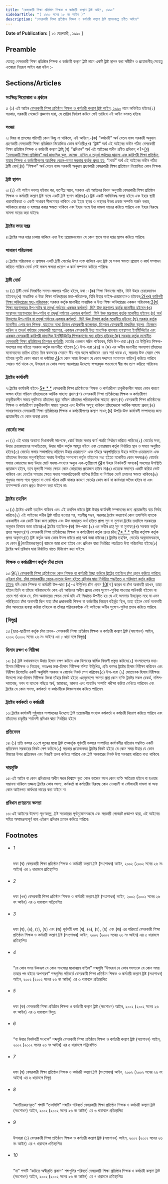 ```yaml
---
title: "বেসরকারী শিক্ষা প্রতিষ্ঠান শিক্ষক ও কর্মচারী কল্যাণ ট্রাষ্ট আইন, ১৯৯০"
sidebarTitle: "( ১৯৯০ সনের ২৮ নং আইন )"
description: "বেসরকারী শিক্ষা প্রতিষ্ঠান শিক্ষক ও কর্মচারী কল্যাণ ট্রাষ্ট স্থাপনকল্পে প্রণীত আইন৷"
---
```


**Date of Publication:** [ ১৩ ফেব্রুয়ারী,, ১৯৯০ ]

## Preamble

যেহেতু বেসরকারী শিক্ষা প্রতিষ্ঠান শিক্ষক ও কর্মচারী কল্যাণ ট্রাষ্ট নামে একটি ট্রাষ্ট স্থাপন করা সমীচীন ও প্রয়োজনীয়;সেহেতু এতদ্বারা নিম্নরূপ আইন করা হইল :-

## Sections/Articles

### সংক্ষিপ্ত শিরোনামা ও প্রর্বতন

১৷ (১) এই আইন [বেসরকারী শিক্ষা প্রতিষ্ঠান শিক্ষক ও কর্মচারী কল্যাণ ট্রাষ্ট আইন, ১৯৯০](/act-739.html "বেসরকারী শিক্ষা প্রতিষ্ঠান শিক্ষক ও কর্মচারী কল্যাণ ট্রাষ্ট আইন, ১৯৯০") নামে অভিহিত হইবে৷(২) সরকার, সরকারী গেজেটে প্রজ্ঞাপন দ্বারা, যে তারিখ নির্ধারণ করিবে সেই তারিখে এই আইন বলবত্ হইবে৷

### সংজ্ঞা

২৷ বিষয় বা প্রসঙ্গের পরিপন্থী কোন কিছু না থাকিলে, এই আইনে,-(ক) “কর্মচারী” অর্থ বেতন বাবদ সরকারী অনুদান গ্রহণকারী বেসরকারী শিক্ষা প্রতিষ্ঠানে নিয়োজিত কোন কর্মচারী;(খ) “ট্রাষ্ট” অর্থ এই আইনের অধীন গঠিত বেসরকারী শিক্ষা প্রতিষ্ঠান শিক্ষক ও কর্মচারী কল্যাণ ট্রাষ্ট;(গ) “প্রবিধান” অর্থ এই আইনের অধীন প্রণীত প্রবিধান;<1>[(ঘ) “বেসরকারী শিক্ষা প্রতিষ্ঠান” অর্থ মাধ্যমিক স্কুল, কলেজ, দাখিল ও তদূর্ধ্ব পর্যায়ের মাদ্রাসা এবং কারিগরী শিক্ষা প্রতিষ্ঠান, যাহার শিক্ষক ও কর্মচারীগণের আংশিক বেতন-ভাতা সরকার কর্তৃক প্রদত্ত হয়;](ঙ) “বোর্ড” অর্থ এই আইনের অধীন গঠিত ট্রাষ্টী বোর্ড;(চ) “শিক্ষক” অর্থ বেতন বাবদ সরকারী অনুদান গ্রহণকারী বেসরকারী শিক্ষা প্রতিষ্ঠানে নিয়োজিত কোন শিক্ষক৷

### ট্রাষ্ট স্থাপন

৩৷ (১) এই আইন বলবত্ হইবার পর, যতশীঘ্র সম্ভব, সরকার এই আইনের বিধান অনুযায়ী বেসরকারী শিক্ষা প্রতিষ্ঠান শিক্ষক ও কর্মচারী কল্যাণ ট্রাষ্ট নামে একটি ট্রাষ্ট স্থাপন করিবে৷(২) ট্রাষ্ট একটি সংবিধিবদ্ধ সংস্থা হইবে এবং ইহার স্থায়ী ধারাবাহিকতা ও একটি সাধারণ সীলমোহর থাকিবে এবং ইহার স্থাবর ও অস্থাবর উভয় প্রকার সম্পত্তি অর্জন করার, অধিকারে রাখার ও হস্তান্তর করার ক্ষমতা থাকিবে এবং ইহার নামে ইহা মামলা দায়ের করিতে পারিবে এবং ইহার বিরুদ্ধে মামলা দায়ের করা যাইবে৷

### ট্রাষ্টের সদর দপ্তর

৪৷ ট্রাষ্টের সদর দপ্তর ঢাকায় থাকিবে এবং ইহা প্রয়োজনবোধে যে কোন স্থানে শাখা দপ্তর স্থাপন করিতে পারিবে৷

### সাধারণ পরিচালনা

৫৷ ট্রাষ্টের পরিচালনা ও প্রশাসন একটি ট্রাষ্টী বোর্ডের উপর ন্যস্ত থাকিবে এবং ট্রাষ্ট যে সকল ক্ষমতা প্রয়োগ ও কার্য সম্পাদন করিতে পারিবে বোর্ড সেই সকল ক্ষমতা প্রয়োগ ও কার্য সম্পাদন করিতে পারিবে৷

### ট্রাষ্টী বোর্ড

৬৷ (১) ট্রাষ্টী বোর্ড নিম্নবর্ণিত সদস্য-সমন্বয়ে গঠিত হইবে, যথা :-(ক) শিক্ষা বিভাগের সচিব, যিনি উহার চেয়ারম্যানও হইবেন;(খ) মাধ্যমিক ও উচ্চ শিক্ষা অধিদপ্তরের মহা-পরিচালক, যিনি উহার ভাইস-চেয়ারম্যানও হইবেন;[2](1)[(খখ) কারিগরী শিক্ষা অধিদপ্তরের মহা-পরিচালক;](গ) সরকার কর্তৃক মনোনীত মাধ্যমিক ও উচ্চ শিক্ষা অধিদপ্তরের একজন পরিচালক;[3](2)[(ঘ) শিক্ষা মন্ত্রণালয়ের উপ-সচিব বা তদূর্ধ্ব পর্যায়ের একজন কর্মকর্তা, যিনি উক্ত মন্ত্রণালয় কর্তৃক মনোনীত হইবেন;(ঙ) সংস্থাপন মন্ত্রণালয়ের উপ-সচিব বা তদূর্ধ্ব পর্যায়ের একজন কর্মকর্তা, যিনি উক্ত মন্ত্রণালয় কর্তৃক মনোনীত হইবেন;(চ) অর্থ বিভাগের উপ-সচিব বা তদূর্ধ্ব পর্যায়ের একজন কর্মকর্তা, যিনি উক্ত বিভাগ কর্তৃক মনোনীত হইবেন;(ছ) সরকার কর্তৃক মনোনীত এগার জন শিক্ষক, যাহাদের মধ্যে তিজন বেসরকারী কলেজের, তিনজন বেসরকারী মাধ্যমিক স্কুলের, তিনজন দাখিল ও তদূর্ধ্ব পর্যায়ের বেসরকারী মাদ্রাসার, একজন বেসরকারী উচ্চ মাধ্যমিক ব্যবসায় ব্যবস্থাপনা ইনষ্টিটিউটের এবং একজন বেসরকারী কারিগরী মাধ্যমিক ইনষ্টিটিউটের শিক্ষকগণের মধ্য হইতে হইবেন;(জ) সরকার কর্তৃক মনোনীত বেসরকারী শিক্ষা প্রতিষ্ঠানের তিনজন কর্মচারী৷](২) বোর্ডের একজন সচিব থাকিবেন, যিনি উপ-ধারা ১(ছ) তে উল্লিখিত শিক্ষক-সদস্যের মধ্য হইতে সরকার কর্তৃক মনোনীত হইবেন৷(৩) উপ-ধারা ১(ছ) ও (জ) এর অধীন মনোনীত সদস্যগণ তাঁহাদের মনোনয়নের তারিখ হইতে তিন বত্সরের মেয়াদে স্বীয় পদে বহাল থাকিবেন :তবে শর্ত থাকে যে, সরকার উক্ত মেয়াদ শেষ হইবার পূর্বেই কোন কারণ না দর্শাইয়া [4](3)[যে কোন সময় উক্তরূপ যে কোন সদস্যের মনোনয়ন বাতিল] করিতে পারিবে :আরও শর্ত থাকে যে, উক্তরূপ যে কোন সদস্য সরকারের উদ্দেশ্যে স্বাক্ষরযুক্ত পত্রযোগে স্বীয় পদ ত্যাগ করিতে পারিবেন৷

### ট্রাষ্টের কার্যাবলী

৭৷ ট্রাষ্টের কার্যাবলী হইবে-[5](1)[\* \* \*](খ) বেসরকারী শিক্ষা প্রতিষ্ঠানের শিক্ষক ও কর্মচারীগণ চাকুরীকালীন সময়ে কোন কারণে অক্ষম হইয়া পড়িলে তাঁহাদেরকে আর্থিক সাহায্য প্রদান;(গ) বেসরকারী শিক্ষা প্রতিষ্ঠানের শিক্ষক ও কর্মচারীগণ চাকুরীকালীন সময়ে দুর্ঘটনায় তাঁহাদের মৃত্যু ঘটিলে তাঁহাদের পরিবারবর্গকে সাহায্য প্রদান;(ঘ) বেসরকারী শিক্ষা প্রতিষ্ঠানের শিক্ষক ও কর্মচারীগণ চাকুরীকালীন সময়ে গুরুতর এবং দীর্ঘদিন অসুস্থ থাকিলে তাঁহাদেরকে আর্থিক সাহায্য প্রদান;(ঙ) সাধারণভাবে বেসরকারী শিক্ষা প্রতিষ্ঠানের শিক্ষক ও কর্মচারীগণের কল্যাণ সাধন;(চ) উপরি-উক্ত কার্যাবলী সম্পাদনের জন্য প্রয়োজনীয় যে কোন ব্যবস্থা গ্রহণ৷

### বোর্ডের সভা

৮৷ (১) এই ধারার অন্যান্য বিধানাবলী সাপেক্ষে, বোর্ড উহার সভার কার্য পদ্ধতি নির্ধারণ করিতে পারিবে৷(২) বোর্ডের সভা, উহার চেয়ারম্যানের সম্মতিক্রমে, উহার সচিব কর্তৃক আহূত হইবে এবং চেয়ারম্যান কর্তৃক নির্ধারিত স্থান ও সময়ে অনুষ্ঠিত হইবে৷(৩) বোর্ডের সভায় সভাপতিত্ব করিবেন উহার চেয়ারম্যান এবং তাঁহার অনুপস্থিতিতে উহার ভাইস-চেয়ারম্যান এবং তাঁহাদের উভয়ের অনুপস্থিতিতে সভায় উপস্থিত সদস্যগণ কর্তৃক তাঁহাদের মধ্য হইতে মনোনীত কোন সদস্য৷(৪) বোর্ডের সভায় কোরামের জন্য উহার মোট সদস্য-সংখ্যার অন্যুন এক-তৃতীয়াংশ [6](1)[বা উহার নিকটবর্তী সংখ্যক] সদস্যের উপস্থিতি প্রয়োজন হইবে, তবে মূলতবী সভার ক্ষেত্রে কোন কোরামের প্রয়োজন হইবে না৷(৫) প্রত্যেক সদস্যের একটি করিয়া ভোট থাকিবে এবং ভোটের সমতার ক্ষেত্রে সভায় সভাপতিত্বকারী ব্যক্তির দ্বিতীয় বা নির্ণায়ক ভোট প্রদানের ক্ষমতা থাকিবে৷(৬) শুধুমাত্র সদস্য পদে শূন্যতা বা বোর্ড গঠনে ত্রুটি থাকার কারণে বোর্ডের কোন কার্য বা কার্যধারা অবৈধ হইবে না এবং তত্সম্পর্কে কোন প্রশ্নও উত্থাপন করা যাইবে না৷

### ট্রাষ্টের তহবিল

৯৷ (১) ট্রাষ্টের একটি তহবিল থাকিবে এবং এই তহবিল হইতে ট্রাষ্ট উহার কার্যাবলী সম্পাদনের জন্য প্রয়োজনীয় ব্যয় নির্বাহ করিবে৷(২) এই আইনের অধীন ট্রাষ্ট গঠিত হওয়ার পর, যতশীঘ্র সম্ভব, সরকার ট্রাষ্টের কল্যাণার্থ কোন তফসিলি ব্যাংকে এককালীন এক কোটি টাকা জমা রাখিবে এবং উক্ত জমাকৃত অর্থ হইতে প্রাপ্য সুদ বা মুনাফা ট্রাষ্টের তহবিলে সরকারের অনুদান হিসাবে জমা হইবে৷(৩) ট্রাষ্টের তহবিলে-(ক) উপ-ধারা (২) এর অধীন প্রাপ্ত সুদ বা মুনাফা;(খ) সরকার কর্তৃক প্রদত্ত অনুদান;(গ) বেসরকারী শিক্ষা প্রতিষ্ঠানের শিক্ষক ও কর্মচারীগণ কর্তৃক প্রদত্ত চাঁদা;[7](1)[\* \* \*](ঙ) স্থানীয় কর্তৃপক্ষ কর্তৃক প্রদত্ত অনুদান;(চ) ট্রাষ্ট কর্তৃক অন্য কোন উত্স হইতে প্রাপ্ত অর্থ জমা হইবে৷(৪) ট্রাষ্টের তহবিল, বোর্ডের অনুমোদনক্রমে, যে কোন [8](2)[জাতীয়করণকৃত] ব্যাংকে জমা রাখা হইবে এবং প্রবিধান দ্বারা নির্ধারিত পদ্ধতিতে উহা পরিচালিত হইবে৷(৫) ট্রাষ্টের অর্থ প্রবিধান দ্বারা নির্ধারিত খাতে বিনিয়োগ করা যাইবে৷

### শিক্ষক ও কর্মচারীগণ কর্তৃক চাঁদা প্রদান

১০৷ [9](1)[(১) বেসরকারী শিক্ষা প্রতিষ্ঠানের কোন শিক্ষক বা কর্মচারী ইচ্ছা করিলে ট্রাষ্ট্রের তহবিলে চাঁদা প্রদান করিতে পারিবে; এইরূপ চাঁদা, চাঁদা প্রদানকারীর বেতন-ভাতার উত্স হইতে প্রবিধান দ্বারা নির্ধারিত পদ্ধতিতে ও পরিমাণে কর্তন করিতে হইবে৷](২) যদি কোন শিক্ষক বা কর্মচারী উপ-ধারা (১)-এ উল্লিখিত চাঁদা প্রদান [10](2)[না] করেন বা চাঁদা অনাদায়ী রাখেন, তাহা হইলে তিনি বা তাঁহার পরিবারবর্গের কেহ এই আইনের অধীন প্রদেয় কোন সুযোগ-সুবিধা পাওয়ার অধিকারী হইবেন না :তবে শর্ত থাকে যে, চাঁদা অনাদায়ের ক্ষেত্রে বোর্ড যদি এই সিদ্ধান্তে উপনীত হয় যে এই অনাদায় ইচ্ছাকৃত নহে বা এমন পরিস্থিততে চাঁদা অনাদায়ী ছিল যাহা চাঁদা প্রদানকারী শিক্ষক বা কর্মচারীর নিয়ন্ত্রণ বহির্ভূত ছিল, তাহা হইলে বোর্ড অনাদায়ী চাঁদা আদায়ের ব্যবস্থা করিয়া তাঁহাকে বা তাঁহার পরিবারবর্গকে এই আইনের অধীন সুযোগ-সুবিধা প্রদান করিতে পারিবে৷

### [বিলুপ্ত]

১১৷ [ছাত্র-ছাত্রীগণ কর্তৃক চাঁদা প্রদান- বেসরকারী শিক্ষা প্রতিষ্ঠান শিক্ষক ও কর্মচারী কল্যাণ ট্রাষ্ট (সংশোধন) আইন, ২০০২ (২০০২ সনের ২৬ নং আইন) এর ৮ ধারা বলে বিলুপ্ত৷]

### হিসাব রক্ষণ ও নিরীক্ষা

১২৷ (১) ট্রাষ্ট যথাযথভাবে উহার হিসাব রক্ষণ করিবে এবং হিসাবের বার্ষিক বিবরণী প্রস্তুত করিবে৷(২) বাংলাদেশের মহা-হিসাব নিরীক্ষক ও নিয়ন্ত্রক, অতঃপর মহা-হিসাব নিরীক্ষক বলিয়া উল্লিখিত, প্রতি বত্সর ট্রাষ্টের হিসাব নিরীক্ষা করিবেন এবং নিরীক্ষা রিপোর্টের একটি অনুলিপি সরকার ও বোর্ডের নিকট পেশ করিবেন৷(৩) উপ-ধারা (২) মোতাবেক হিসাব নিরীক্ষার উদ্দেশ্যে মহা-হিসাব নিরীক্ষক কিংবা তাঁহার নিকট হইতে এতদুদ্দেশ্যে ক্ষমতা প্রাপ্ত কোন ব্যক্তি ট্রাষ্টের সকল রেকর্ড, দলিল-দস্তাবেজ, নগদ বা ব্যাংকে গচ্ছিত অর্থ, জামানত, ভান্ডার এবং অন্যবিধ সম্পত্তি পরীক্ষা করিয়া দেখিতে পারিবেন এবং ট্রাষ্টের যে কোন সদস্য, কর্মকর্তা বা কর্মচারীকে জিজ্ঞাসাবাদ করিতে পারিবেন৷

### ট্রাষ্টের কর্মকর্তা ও কর্মচারী

১৩৷ ট্রাষ্টের কার্যাবলী সুষ্ঠুভাবে সম্পাদনের উদ্দেশ্যে ট্রাষ্ট প্রয়োজনীয় সংখ্যক কর্মকর্তা ও কর্মচারী নিয়োগ করিতে পারিবে এবং তাঁহাদের চাকুরীর শর্তাবলী প্রবিধান দ্বারা নির্ধারিত হইবে৷

### প্রতিবেদন

১৪৷ (১) প্রতি বত্সর ৩০শে জুনের মধ্যে ট্রাষ্ট তত্কর্তৃক পূর্ববর্তী বত্সরে সম্পাদিত কার্যাবলীর খতিয়ান সম্বলিত একটি প্রতিবেদন সরকারের নিকট পেশ করিবে৷(২) সরকার প্রয়োজনমত ট্রাষ্টের নিকট হইতে যে কোন সময় উহার যে কোন বিষয়ের উপর প্রতিবেদন এবং বিবরণী তলব করিতে পারিবে এবং ট্রাষ্ট সরকারের নিকট উহা সরবরাহ করিতে বাধ্য থাকিবে৷

### দায়মুক্তি

১৫৷ এই আইন বা কোন প্রবিধানের অধীন সরল বিশ্বাসে কৃত কোন কাজের ফলে কোন ব্যক্তি ক্ষতিগ্রস্ত হইলে বা হওয়ার সম্ভাবনা থাকিলে তজ্জন্য ট্রাষ্টের কোন সদস্য, কর্মকর্তা বা কর্মচারীর বিরুদ্ধে কোন দেওয়ানী বা ফৌজদারী মামলা বা অন্য কোন আইনগত কার্যধারা দায়ের করা যাইবে না৷

### প্রবিধান প্রণয়নের ক্ষমতা

১৬৷ এই আইনের উদ্দেশ্য পূরণকল্পে, ট্রাষ্ট সরকারের পূর্বানুমোদনক্রমে এবং সরকারী গেজেটে প্রজ্ঞাপন দ্বারা, এই আইনের সহিত অসামঞ্জস্যপূর্ণ নহে এইরূপ প্রবিধান প্রণয়ন করিতে পারিবে৷

## Footnotes

- ###### 1

  দফা (ঘ) বেসরকারী শিক্ষা প্রতিষ্ঠান শিক্ষক ও কর্মচারী কল্যাণ ট্রাষ্ট (সংশোধন) আইন, ২০০২ (২০০২ সনের ২৬ নং আইন) এর ২ ধারাবলে প্রতিস্থাপিত

- ###### 2

  দফা (খখ) বেসরকারী শিক্ষা প্রতিষ্ঠান শিক্ষক ও কর্মচারী কল্যাণ ট্রাষ্ট (সংশোধন) আইন, ২০০২ (২০০২ সনের ২৬ নং আইন) এর ৩ ধারাবলে সন্নিবেশিত

- ###### 3

  দফা (ঘ), (ঙ), (চ), (ছ) এবং (জ) পূর্ববর্তী দফা (ঘ), (ঙ), (চ), (ছ) এবং (জ) এর পরিবর্তে বেসরকারী শিক্ষা প্রতিষ্ঠান শিক্ষক ও কর্মচারী কল্যাণ ট্রাষ্ট (সংশোধন) আইন, ২০০২ (২০০২ সনের ২৬ নং আইন) এর ৩ ধারাবলে প্রতিস্থাপিত

- ###### 4

  “যে কোন সময় উক্তরূপ যে কোন সদস্যের মনোনয়ন বাতিল” শব্দগুলি “উক্তরূপ যে কোন সদস্যকে যে কোন সময় তাহার পদ হইতে অপসারণ” শব্দগুলির পরিবর্তে বেসরকারী শিক্ষা প্রতিষ্ঠান শিক্ষক ও কর্মচারী কল্যাণ ট্রাষ্ট (সংশোধন) আইন, ২০০২ (২০০২ সনের ২৬ নং আইন) এর ৩ ধারাবলে প্রতিস্থাপিত

- ###### 5

  দফা (ক) বেসরকারী শিক্ষা প্রতিষ্ঠান শিক্ষক ও কর্মচারী কল্যাণ ট্রাষ্ট (সংশোধন) আইন, ২০০২ (২০০২ সনের ২৬ নং আইন) এর ৩ ধারাবলে বিলুপ্ত

- ###### 6

  “বা উহার নিকটবর্তী সংখ্যক” শব্দগুলি বেসরকারী শিক্ষা প্রতিষ্ঠান শিক্ষক ও কর্মচারী কল্যাণ ট্রাষ্ট (সংশোধন) আইন, ২০০২ (২০০২ সনের ২৬ নং আইন) এর ৫ ধারাবলে সন্নিবেশিত

- ###### 7

  দফা (ঘ) বেসরকারী শিক্ষা প্রতিষ্ঠান শিক্ষক ও কর্মচারী কল্যাণ ট্রাষ্ট (সংশোধন) আইন, ২০০২ (২০০২ সনের ২৬ নং আইন) এর ৬ ধারাবলে বিলুপ্ত

- ###### 8

  “জাতীয়করণকৃত” শব্দটি “তফসিলি” শব্দটির পরিবর্তে বেসরকারী শিক্ষা প্রতিষ্ঠান শিক্ষক ও কর্মচারী কল্যাণ ট্রাষ্ট (সংশোধন) আইন, ২০০২ (২০০২ সনের ২৬ নং আইন) এর ৬ ধারাবলে প্রতিস্থাপিত

- ###### 9

  উপধারা (১) বেসরকারী শিক্ষা প্রতিষ্ঠান শিক্ষক ও কর্মচারী কল্যাণ ট্রাষ্ট (সংশোধন) আইন, ২০০২ (২০০২ সনের ২৬ নং আইন) এর ৭ ধারাবলে প্রতিস্থাপিত

- ###### 10

  “না” শব্দটি “করিতে অস্বীকৃতি প্রকাশ” শব্দগুলির পরিবর্তে বেসরকারী শিক্ষা প্রতিষ্ঠান শিক্ষক ও কর্মচারী কল্যাণ ট্রাষ্ট (সংশোধন) আইন, ২০০২ (২০০২ সনের ২৬ নং আইন) এর ৭ ধারাবলে প্রতিস্থাপিত
